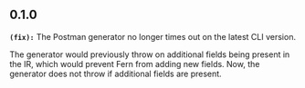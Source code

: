 ## 0.1.0
**`(fix):`** The Postman generator no longer times out on the latest CLI version. 

The generator would previously throw on additional fields being present in the IR, which would prevent
Fern from adding new fields. Now, the generator does not throw if additional fields are present.


